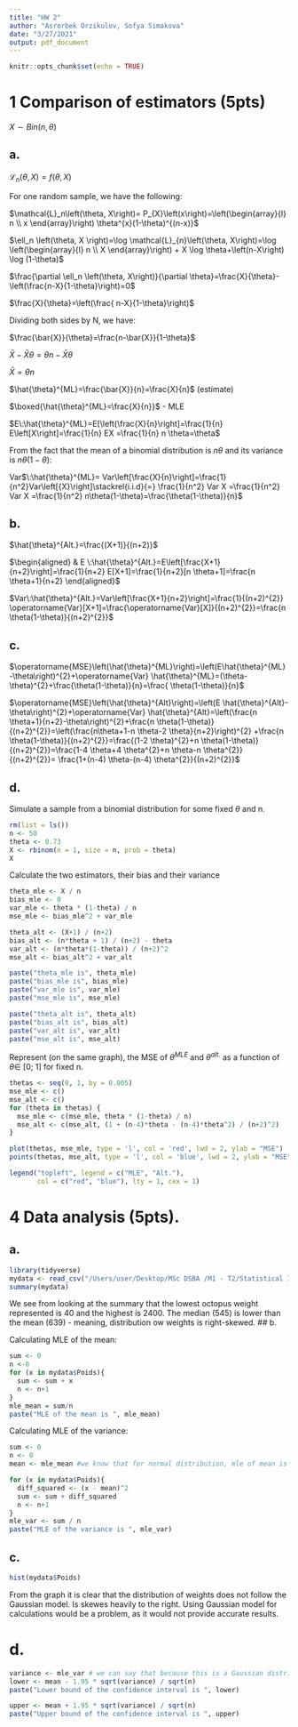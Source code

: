```yaml
---
title: "HW 2"
author: "Asrorbek Orzikulov, Sofya Simakova"
date: "3/27/2021"
output: pdf_document
---
```


```r
knitr::opts_chunk$set(echo = TRUE)
```

# 1 Comparison of estimators (5pts)

$X \sim {Bin}(n, \theta)$

## a.
$\mathcal{L}_{n}\left(\theta, X\right) = f\left(\theta, X\right)$

For one random sample, we have the following:

$\mathcal{L}_n\left(\theta, X\right)= P_{X}\left(x\right)=\left(\begin{array}{l}
n \\
x
\end{array}\right) \theta^{x}(1-\theta)^{(n-x)}$

$\ell_n \left(\theta, X \right)=\log \mathcal{L}_{n}\left(\theta, X\right)=\log \left(\begin{array}{l}
n \\
X
\end{array}\right)
+ X \log \theta+\left(n-X\right) \log (1-\theta)$

$\frac{\partial \ell_n \left(\theta, X\right)}{\partial \theta}=\frac{X}{\theta}-\left(\frac{n-X}{1-\theta}\right)=0$

$\frac{X}{\theta}=\left(\frac{ n-X}{1-\theta}\right)$

Dividing both sides by N, we have:

$\frac{\bar{X}}{\theta}=\frac{n-\bar{X}}{1-\theta}$

$\bar{X}-\bar{X} \theta=\theta n-\bar{X} \theta$

$\bar{X}=\theta n$

$\hat{\theta}^{ML}=\frac{\bar{X}}{n}=\frac{X}{n}$ (estimate)

$\boxed{\hat{\theta}^{ML}=\frac{X}{n}}$ - MLE

$E\:\hat{\theta}^{ML}=E[\left(\frac{X}{n}\right]=\frac{1}{n} E\left[X\right]=\frac{1}{n} EX
=\frac{1}{n} n \theta=\theta$

From the fact that the mean of a binomial distribution is $n\theta$ and its variance is $n\theta(1-\theta)$:

Var$\:\hat{\theta}^{ML}= Var\left[\frac{X}{n}\right]=\frac{1}{n^2}Var\left[{X}\right]\stackrel{i.i.d}{=}
\frac{1}{n^2} Var X =\frac{1}{n^2} Var X =\frac{1}{n^2} n\theta(1-\theta)=\frac{\theta(1-\theta)}{n}$

## b.
$\hat{\theta}^{Alt.}=\frac{(X+1)}{(n+2)}$

$\begin{aligned}
& E \:\hat{\theta}^{Alt.}=E\left[\frac{X+1}{n+2}\right]=\frac{1}{n+2} E[X+1]=\frac{1}{n+2}[n \theta+1]=\frac{n \theta+1}{n+2}
\end{aligned}$

$Var\:\hat{\theta}^{Alt.}=Var\left[\frac{X+1}{n+2}\right]=\frac{1}{(n+2)^{2}} \operatorname{Var}[X+1]=\frac{\operatorname{Var}[X]}{(n+2)^{2}}=\frac{n \theta(1-\theta)}{(n+2)^{2}}$

## c.
$\operatorname{MSE}\left(\hat{\theta}^{ML}\right)=\left(E\hat{\theta}^{ML}-\theta\right)^{2}+\operatorname{Var} \hat{\theta}^{ML}=(\theta-\theta)^{2}+\frac{\theta(1-\theta)}{n}=\frac{ \theta(1-\theta)}{n}$

$\operatorname{MSE}\left(\hat{\theta}^{Alt}\right)=\left(E \hat{\theta}^{Alt}-\theta\right)^{2}+\operatorname{Var} \hat{\theta}^{Alt}=\left(\frac{n \theta+1}{n+2}-\theta\right)^{2}+\frac{n \theta(1-\theta)}{(n+2)^{2}}=\left(\frac{n\theta+1-n \theta-2 \theta}{n+2}\right)^{2} +\frac{n \theta(1-\theta)}{(n+2)^{2}}=\frac{(1-2 \theta)^{2}+n \theta(1-\theta)}{(n+2)^{2}}=\frac{1-4 \theta+4 \theta^{2}+n \theta-n \theta^{2}}{(n+2)^{2}}= \frac{1+(n-4) \theta-(n-4) \theta^{2}}{(n+2)^{2}}$

## d.
Simulate a sample from a binomial distribution for some fixed $\theta$ and n.

```r
rm(list = ls())
n <- 50
theta <- 0.73
X <- rbinom(n = 1, size = n, prob = theta)
X
```

Calculate the two estimators, their bias and their variance
```r
theta_mle <- X / n
bias_mle <- 0
var_mle <- theta * (1-theta) / n
mse_mle <- bias_mle^2 + var_mle

theta_alt <- (X+1) / (n+2)
bias_alt <- (n*theta + 1) / (n+2) - theta
var_alt <- (n*theta*(1-theta)) / (n+2)^2
mse_alt <- bias_alt^2 + var_alt

paste("theta_mle is", theta_mle)
paste("bias_mle is", bias_mle)
paste("var_mle is", var_mle)
paste("mse_mle is", mse_mle)

paste("theta_alt is", theta_alt)
paste("bias_alt is", bias_alt)
paste("var_alt is", var_alt)
paste("mse_alt is", mse_alt)
```

Represent (on the same graph), the MSE of $\theta^{MLE}$ and $\theta^{alt.}$ as a function of
$\theta \in$	 [0; 1] for fixed n.
```r
thetas <- seq(0, 1, by = 0.005)
mse_mle <- c()
mse_alt <- c()
for (theta in thetas) {
  mse_mle <- c(mse_mle, theta * (1-theta) / n)
  mse_alt <- c(mse_alt, (1 + (n-4)*theta - (n-4)*theta^2) / (n+2)^2)
}

plot(thetas, mse_mle, type = 'l', col = 'red', lwd = 2, ylab = "MSE")
points(thetas, mse_alt, type = 'l', col = 'blue', lwd = 2, ylab = "MSE")

legend("topleft", legend = c("MLE", "Alt."),
       col = c("red", "blue"), lty = 1, cex = 1)
```

# 4 Data analysis (5pts).

## a.
```r
library(tidyverse)
mydata <- read_csv("/Users/user/Desktop/MSc DSBA /M1 - T2/Statistical Inference/Homework 2/poulpeF.csv")
summary(mydata)
```

We see from looking at the summary that the lowest octopus weight represented is 40 and the highest is 2400. The median (545) is lower than the mean (639) - meaning, distribution ow weights is right-skewed. 
## b.

Calculating MLE of the mean:

```r
sum <- 0
n <-0
for (x in mydata$Poids){
  sum <- sum + x
  n <- n+1
}
mle_mean = sum/n
paste("MLE of the mean is ", mle_mean)
```

Calculating MLE of the variance:

```r
sum <- 0
n <- 0
mean <- mle_mean #we know that for normal distribution, mle of mean is equal to sample mean

for (x in mydata$Poids){
  diff_squared <- (x - mean)^2
  sum <- sum + diff_squared
  n <- n+1
}
mle_var <- sum / n
paste("MLE of the variance is ", mle_var)
```

## c.
```r
hist(mydata$Poids)
```

From the graph it is clear that the distribution of weights does not follow the Gaussian model.
Is skewes heavily to the right. Using Gaussian model for calculations would be a problem, 
as it would not provide accurate results.

# d.
```r
variance <- mle_var # we can say that because this is a Gaussian distribution
lower <- mean - 1.95 * sqrt(variance) / sqrt(n)
paste("Lower bound of the confidence interval is ", lower)
```
```r
upper <- mean + 1.95 * sqrt(variance) / sqrt(n)
paste("Upper bound of the confidence interval is ", upper)
```